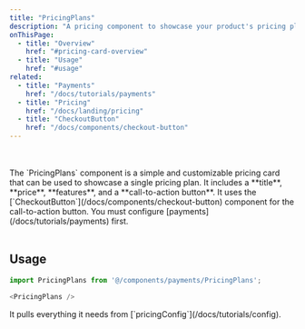 ```yaml
---
title: "PricingPlans"
description: "A pricing component to showcase your product's pricing plans"
onThisPage:
  - title: "Overview"
    href: "#pricing-card-overview"
  - title: "Usage"
    href: "#usage"
related:
  - title: "Payments"
    href: "/docs/tutorials/payments"
  - title: "Pricing"
    href: "/docs/landing/pricing"
  - title: "CheckoutButton"
    href: "/docs/components/checkout-button"
---
```


<div id="pricing-card-overview" />

<br />

<div className="flex flex-col w-full items-center justify-center gap-8">
    <PricingPlans cardBackground={"bg-bg-100 dark:bg-bg-800"}/>
</div>

<br />
The `PricingPlans` component is a simple and customizable pricing card that can be used to showcase a single pricing plan. It includes a **title**, **price**, **features**, and a **call-to-action button**.

<Callout>
    It uses the [`CheckoutButton`](/docs/components/checkout-button) component for the call-to-action button.
</Callout>

<Caution>
    You must configure [payments](/docs/tutorials/payments) first.
</Caution>

<br />
<br />
<Divider />

<div id="usage" />

## Usage

```javascript
import PricingPlans from '@/components/payments/PricingPlans';

<PricingPlans />
```

<Info>
    It pulls everything it needs from [`pricingConfig`](/docs/tutorials/config).
</Info>
